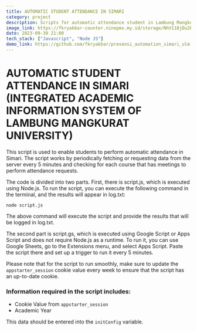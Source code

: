 ```yaml
---
title: AUTOMATIC STUDENT ATTENDANCE IN SIMARI
category: project
description: Scripts for automatic attendance student in Lambung Mangkurat University
image_link: https://fkryakbar-counter.ninepmx.my.id/storage/NhV118jDu2bJobujBOWEbzxDZFx03yhXyMatvg1c.png
date: 2023-09-30 21:00
tech_stack: ["Javascript", "Node JS"]
demo_link: https://github.com/fkryakbar/presensi_automation_simari_ulm.git
---
```


# AUTOMATIC STUDENT ATTENDANCE IN SIMARI (INTEGRATED ACADEMIC INFORMATION SYSTEM OF LAMBUNG MANGKURAT UNIVERSITY)

This script is used to enable students to perform automatic attendance in Simari. The script works by periodically fetching or requesting data from the server every 5 minutes and checking for each course that has meetings to perform attendance requests.

The code is divided into two parts. First, there is script.js, which is executed using Node.js. To run the script, you can execute the following command in the terminal, and the results will appear in log.txt:

```
node script.js
```

The above command will execute the script and provide the results that will be logged in log.txt.

The second part is script.gs, which is executed using Google Script or Apps Script and does not require Node.js as a runtime. To run it, you can use Google Sheets, go to the Extensions menu, and select Apps Script. Paste the script there and set up a trigger to run it every 5 minutes.

Please note that for the script to run smoothly, make sure to update the `appstarter_session` cookie value every week to ensure that the script has an up-to-date cookie.

### Information required in the script includes:

- Cookie Value from `appstarter_session`
- Academic Year

This data should be entered into the `initConfig` variable.
